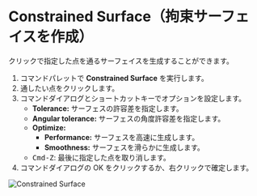 
# Constrained Surface（拘束サーフェイスを作成）

<Reference shortcut="" command="Constrained Surface" button="" />

クリックで指定した点を通るサーフェイスを生成することができます。

1. コマンドパレットで **Constrained Surface** を実行します。
2. 通したい点をクリックします。
3. コマンドダイアログとショートカットキーでオプションを設定します。
    - **Tolerance:** サーフェスの許容差を指定します。
    - **Angular tolerance:** サーフェスの角度許容差を指定します。
    - **Optimize:**
        - **Performance:** サーフェスを高速に生成します。
        - **Smoothness:** サーフェスを滑らかに生成します。
    - <kbd>Cmd-Z</kbd>: 最後に指定した点を取り消します。
4. コマンドダイアログの OK をクリックするか、右クリックで確定します。

![Constrained Surface](/img/constrained-surface.gif)